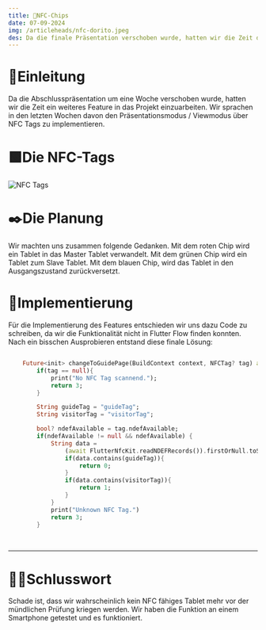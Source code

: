 ```yaml
---
title: 🔷NFC-Chips
date: 07-09-2024
img: /articleheads/nfc-dorito.jpeg
des: Da die finale Präsentation verschoben wurde, hatten wir die Zeit die NFC Technologie einzubinden
---
```


# 📕Einleitung
Da die Abschlusspräsentation um eine Woche verschoben wurde, hatten wir die Zeit ein weiteres Feature in das Projekt einzuarbeiten. Wir sprachen in den letzten Wochen davon den Präsentationsmodus / Viewmodus über NFC Tags zu implementieren.

# 🟩Die NFC-Tags
<img src="/articlecontents/nfc-tags/NFCTags.jpg" alt="NFC Tags"/>

# ✒️Die Planung
Wir machten uns zusammen folgende Gedanken. Mit dem roten Chip wird ein Tablet in das Master Tablet verwandelt. Mit dem grünen Chip wird ein Tablet zum Slave Tablet. Mit dem blauen Chip, wird das Tablet in den Ausgangszustand zurückversetzt.

# 🔷Implementierung
Für die Implementierung des Features entschieden wir uns dazu Code zu schreiben, da wir die Funktionalität nicht in Flutter Flow finden konnten.
Nach ein bisschen Ausprobieren entstand diese finale Lösung:
<br/>
```dart

    Future<init> changeToGuidePage(BuildContext context, NFCTag? tag) async {
        if(tag == null){
            print("No NFC Tag scannend.");
            return 3;
        }

        String guideTag = "guideTag";
        String visitorTag = "visitorTag";

        bool? ndefAvailable = tag.ndefAvailable;
        if(ndefAvailable != null && ndefAvailable) {
            String data = 
                (await FlutterNfcKit.readNDEFRecords()).firstOrNull.toString():
                if(data.contains(guideTag)){
                    return 0;
                }
                if(data.contains(visitorTag)){
                    return 1;
                }
            }
            print("Unknown NFC Tag.")
            return 3;
        }

```
<br/>

-----

# 👋🏻Schlusswort
Schade ist, dass wir wahrscheinlich kein NFC fähiges Tablet mehr vor der mündlichen Prüfung kriegen werden. Wir haben die Funktion an einem Smartphone getestet und es funktioniert.
